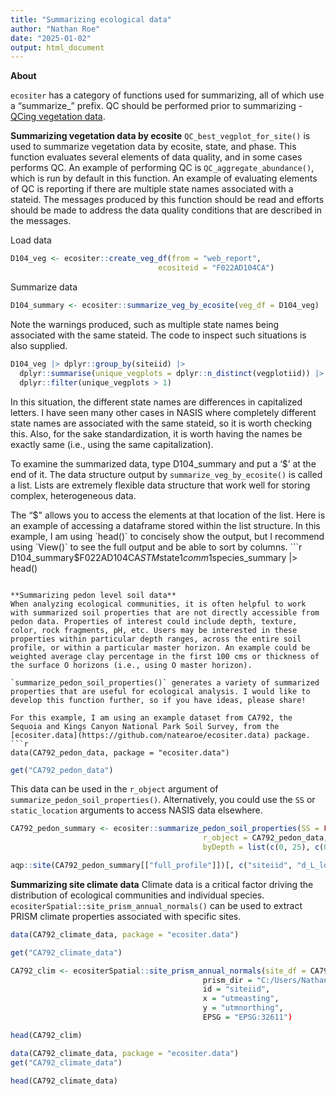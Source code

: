 ```yaml
---
title: "Summarizing ecological data"
author: "Nathan Roe"
date: "2025-01-02"
output: html_document
---
```


**About**

`ecositer` has a category of functions used for summarizing, all of which use a "summarize_" prefix. QC should be performed prior to summarizing - [QCing vegetation data](https://natearoe.github.io/ecositer/articles/qc_vegetation_data.html). 

**Summarizing vegetation data by ecosite**
`QC_best_vegplot_for_site()` is used to summarize vegetation data by ecosite, state, and phase. This function evaluates several elements of data quality, and in some cases performs QC. An example of performing QC is `QC_aggregate_abundance()`, which is run by default in this function. An example of evaluating elements of QC is reporting if there are multiple state names associated with a stateid. The messages produced by this function should be read and efforts should be made to address the data quality conditions that are described in the messages. 

Load data
```r
D104_veg <- ecositer::create_veg_df(from = "web_report",
                                 ecositeid = "F022AD104CA")
```

Summarize data
```r
D104_summary <- ecositer::summarize_veg_by_ecosite(veg_df = D104_veg)
```

Note the warnings produced, such as multiple state names being associated with the same stateid. The code to inspect such situations is also supplied. 

```r
D104_veg |> dplyr::group_by(siteiid) |>
  dplyr::summarise(unique_vegplots = dplyr::n_distinct(vegplotiid)) |>
  dplyr::filter(unique_vegplots > 1)
```
In this situation, the different state names are differences in capitalized letters. I have seen many other cases in NASIS where completely different state names are associated with the same stateid, so it is worth checking this. Also, for the sake standardization, it is worth having the names be exactly same (i.e., using the same capitalization). 

To examine the summarized data, type D104_summary and put a '$' at the end of it. The data structure output by `summarize_veg_by_ecosite()` is called a list. Lists are extremely flexible data structure that work well for storing complex, heterogeneous data.

The "$" allows you to access the elements at that location of the list. Here is an example of accessing a dataframe stored within the list structure. In this example, I am using `head()` to concisely show the output, but I recommend using `View()` to see the full output and be able to sort by columns. 
```r
D104_summary$F022AD104CA$STM$state1$comm1$species_summary |> head()
```

**Summarizing pedon level soil data**
When analyzing ecological communities, it is often helpful to work with summarized soil properties that are not directly accessible from pedon data. Properties of interest could include depth, texture, color, rock fragments, pH, etc. Users may be interested in these properties within particular depth ranges, across the entire soil profile, or within a particular master horizon. An example could be weighted average clay percentage in the first 100 cms or thickness of the surface O horizons (i.e., using O master horizon).

`summarize_pedon_soil_properties()` generates a variety of summarized properties that are useful for ecological analysis. I would like to develop this function further, so if you have ideas, please share! 

For this example, I am using an example dataset from CA792, the Sequoia and Kings Canyon National Park Soil Survey, from the [ecositer.data](https://github.com/natearoe/ecositer.data) package.
```r
data(CA792_pedon_data, package = "ecositer.data")
```

```r
get("CA792_pedon_data")
```


This data can be used in the `r_object` argument of `summarize_pedon_soil_properties()`. Alternatively, you could use the `SS` or `static_location` arguments to access NASIS data elsewhere. 
```r
CA792_pedon_summary <- ecositer::summarize_pedon_soil_properties(SS = FALSE,
                                           r_object = CA792_pedon_data,
                                           byDepth = list(c(0, 25), c(0, 50)))

aqp::site(CA792_pedon_summary[["full_profile"]])[, c("siteiid", "d_L_lowest_mineral", "o_surf_thk", "b_clay_wtd", "full_prof_ph_wtd")] |> head()
```

**Summarizing site climate data**
Climate data is a critical factor driving the distribution of ecological communities and individual species. `ecositerSpatial::site_prism_annual_normals()` can be used to extract PRISM climate properties associated with specific sites. 
```r
data(CA792_climate_data, package = "ecositer.data")
```

```r
get("CA792_climate_data")
```

```r
CA792_clim <- ecositerSpatial::site_prism_annual_normals(site_df = CA792_veg_data),
                                           prism_dir = "C:/Users/Nathan.Roe/Documents/PRISM_R/annual",
                                           id = "siteiid",
                                           x = "utmeasting",
                                           y = "utmnorthing",
                                           EPSG = "EPSG:32611")

head(CA792_clim)
```

```r
data(CA792_climate_data, package = "ecositer.data")
get("CA792_climate_data")
```

```r
head(CA792_climate_data)
```
